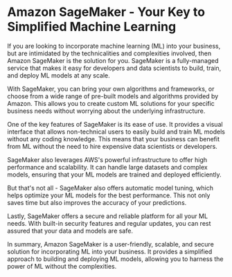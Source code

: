 

# Amazon SageMaker - Your Key to Simplified Machine Learning

If you are looking to incorporate machine learning (ML) into your business, but are intimidated by the technicalities and complexities involved, then Amazon SageMaker is the solution for you. SageMaker is a fully-managed service that makes it easy for developers and data scientists to build, train, and deploy ML models at any scale.

With SageMaker, you can bring your own algorithms and frameworks, or choose from a wide range of pre-built models and algorithms provided by Amazon. This allows you to create custom ML solutions for your specific business needs without worrying about the underlying infrastructure.

One of the key features of SageMaker is its ease of use. It provides a visual interface that allows non-technical users to easily build and train ML models without any coding knowledge. This means that your business can benefit from ML without the need to hire expensive data scientists or developers.

SageMaker also leverages AWS's powerful infrastructure to offer high performance and scalability. It can handle large datasets and complex models, ensuring that your ML models are trained and deployed efficiently.

But that's not all - SageMaker also offers automatic model tuning, which helps optimize your ML models for the best performance. This not only saves time but also improves the accuracy of your predictions.

Lastly, SageMaker offers a secure and reliable platform for all your ML needs. With built-in security features and regular updates, you can rest assured that your data and models are safe.

In summary, Amazon SageMaker is a user-friendly, scalable, and secure solution for incorporating ML into your business. It provides a simplified approach to building and deploying ML models, allowing you to harness the power of ML without the complexities. 
